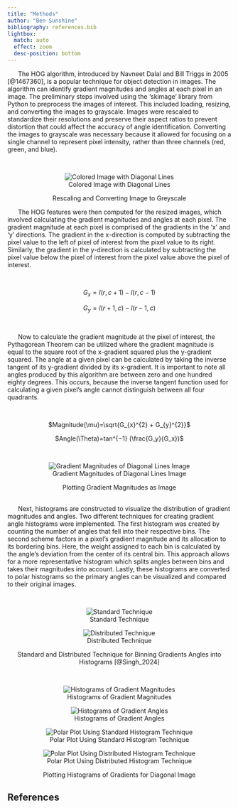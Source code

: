 ```yaml
---
title: "Methods"
author: "Ben Sunshine"
bibliography: references.bib
lightbox:
  match: auto
  effect: zoom
  desc-position: bottom
---
```


|       The HOG algorithm, introduced by Navneet Dalal and Bill Triggs in 2005 [@1467360], is a popular technique for object detection in images. The algorithm can identify gradient magnitudes and angles at each pixel in an image. The preliminary steps involved using the ‘skimage’ library from Python to preprocess the images of interest. This included loading, resizing, and converting the images to grayscale. Images were rescaled to standardize their resolutions and preserve their aspect ratios to prevent distortion that could affect the accuracy of angle identification. Converting the images to grayscale was necessary because it allowed for focusing on a single channel to represent pixel intensity, rather than three channels (red, green, and blue).

<br />

<div align="center">

::: {#fig-input_image layout-ncol="1"}
![Colored Image with Diagonal Lines](images/plots/input_to_rescaled_plot.png){#fig-input_image_to_new}

Rescaling and Converting Image to Greyscale
:::

<div>

<div align="left">

|       The HOG features were then computed for the resized images, which involved calculating the gradient magnitudes and angles at each pixel. The gradient magnitude at each pixel is comprised of the gradients in the ‘x’ and ‘y’ directions. The gradient in the x-direction is computed by subtracting the pixel value to the left of pixel of interest from the pixel value to its right. Similarly, the gradient in the y-direction is calculated by subtracting the pixel value below the pixel of interest from the pixel value above the pixel of interest.

<div>

<br />

<div align="center">


$G_x=I(r,c+1)−I(r,c-1)$

$G_y=I(r+1,c)−I(r-1,c)$

<div>

<br />

<div align="left">

|       Now to calculate the gradient magnitude at the pixel of interest, the Pythagorean Theorem can be utilized where the gradient magnitude is equal to the square root of the x-gradient squared plus the y-gradient squared. The angle at a given pixel can be calculated by taking the inverse tangent of its y-gradient divided by its x-gradient. It is important to note all angles produced by this algorithm are between zero and one hundred eighty degrees. This occurs, because the inverse tangent function used for calculating a given pixel’s angle cannot distinguish between all four quadrants.

<div>

<br />

<div align="center">


$Magnitude(\mu)=\sqrt{G_{x}^{2} + G_{y}^{2}}$

$Angle(\Theta)=tan^{−1} (\frac{G_y}{G_x})$


::: {#fig-mag_plot layout-ncol="1"}
<br />

![Gradient Magnitudes of Diagonal Lines Image](images/plots/diagonal_lines_mag.png){#fig-magnitude_grass}

Plotting Gradient Magnitudes as Image
:::

<div>

<div align="left">

| 
|       Next, histograms are constructed to visualize the distribution of gradient magnitudes and angles. Two different techniques for creating gradient angle histograms were implemented. The first histogram was created by counting the number of angles that fell into their respective bins. The second scheme factors in a pixel’s gradient magnitude and its allocation to its bordering bins. Here, the weight assigned to each bin is calculated by the angle’s deviation from the center of its central bin. This approach allows for a more representative histogram which splits angles between bins and takes their magnitudes into account. Lastly, these histograms are converted to polar histograms so the primary angles can be visualized and compared to their original images.

<div>

<br />

<div align="center">

::: {#fig-histograms-techniques layout-valign="top" layout-ncol="2"}
![Standard Technique](images/plots/standard_method_screenshot.jpg){group="methods-histograms-tech-gallery"}

![Distributed Technique](images/plots/distributed_method_screenshot.jpg){group="methods-histograms-tech-gallery"}

Standard and Distributed Technique for Binning Gradients Angles into Histograms [@Singh_2024]

:::

<div>


<br />

<div align="center">

::: {#fig-histograms-plot-diag-line layout-valign="top" layout-ncol="2"}
![Histograms of Gradient Magnitudes](images/plots/diagonal/diag_histogram_mag_plot.jpg){group="methods-histograms-diag-gallery"}

![Histograms of Gradient Angles](images/plots/diagonal/diag_histogram_theta_plot.jpg){group="methods-histograms-diag-gallery"}

![Polar Plot Using Standard Histogram Technique](images/plots/diagonal/diag_standard_polar_plot.jpg){group="methods-histograms-diag-gallery"}

![Polar Plot Using Distributed Histogram Technique](images/plots/diagonal/diag_contribution_polar_plot.jpg){group="methods-histograms-diag-gallery"}

Plotting Histograms of Gradients for Diagonal Image
:::


<div>

<div align="left">
## References

<div>

